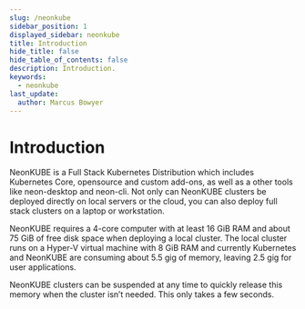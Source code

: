 ```yaml
---
slug: /neonkube
sidebar_position: 1
displayed_sidebar: neonkube
title: Introduction
hide_title: false
hide_table_of_contents: false
description: Introduction.
keywords:
  - neonkube
last_update:
  author: Marcus Bowyer
---
```


# Introduction

NeonKUBE is a Full Stack Kubernetes Distribution which includes Kubernetes Core, opensource and custom add-ons, as well as a other tools like neon-desktop and neon-cli. Not only can NeonKUBE clusters be deployed directly on local servers or the cloud, you can also deploy full stack clusters on a laptop or workstation.

NeonKUBE requires a 4-core computer with at least 16 GiB RAM and about 75 GiB of free disk space when deploying a local cluster. The local cluster runs on a Hyper-V virtual machine with 8 GiB RAM and currently Kubernetes and NeonKUBE are consuming about 5.5 gig of memory, leaving 2.5 gig for user applications.

NeonKUBE clusters can be suspended at any time to quickly release this memory when the cluster isn’t needed. This only takes a few seconds.